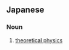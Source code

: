 ==Japanese==
{{ja-kanjitab|り|ろん|ぶつ|り|がく|yomi=on}}

===Noun===
{{ja-noun|りろん ぶつりがく}}

# [[theoretical physics]]
